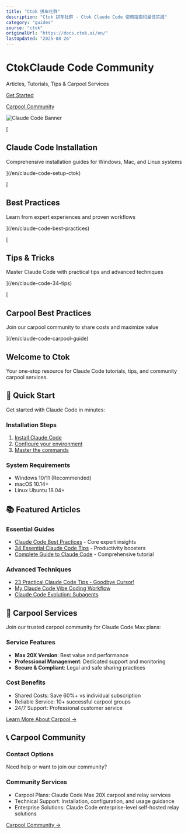 ```yaml
---
title: "Ctok 拼车社群"
description: "Ctok 拼车社群 - Ctok Claude Code 使用指南和最佳实践"
category: "guides"
source: "ctok"
originalUrl: "https://docs.ctok.ai/en/"
lastUpdated: "2025-08-26"
---
```


# CtokClaude Code Community

Articles, Tutorials, Tips & Carpool Services

[Get Started](/en/claude-code-setup-ctok)

[Carpool Community](/en/claude-code-group)

![Claude Code Banner](/images/claude-code-banner.png)

[

## Claude Code Installation

Comprehensive installation guides for Windows, Mac, and Linux systems

](/en/claude-code-setup-ctok)

[

## Best Practices

Learn from expert experiences and proven workflows

](/en/claude-code-best-practices)

[

## Tips & Tricks

Master Claude Code with practical tips and advanced techniques

](/en/claude-code-34-tips)

[

## Carpool Best Practices

Join our carpool community to share costs and maximize value

](/en/claude-code-carpool-guide)

## Welcome to Ctok [​](#welcome-to-ctok)

Your one-stop resource for Claude Code tutorials, tips, and community carpool services.

## 🚀 Quick Start [​](#🚀-quick-start)

Get started with Claude Code in minutes:

### Installation Steps [​](#installation-steps)

1.  [Install Claude Code](/en/claude-code-setup-ctok)
2.  [Configure your environment](/en/claude-code-windows-env-setup)
3.  [Master the commands](/en/claude-code-commands-guide)

### System Requirements [​](#system-requirements)

*   Windows 10/11 (Recommended)
*   macOS 10.14+
*   Linux Ubuntu 18.04+

## 📚 Featured Articles [​](#📚-featured-articles)

### Essential Guides [​](#essential-guides)

*   [Claude Code Best Practices](/en/claude-code-best-practices) - Core expert insights
*   [34 Essential Claude Code Tips](/en/claude-code-34-tips) - Productivity boosters
*   [Complete Guide to Claude Code](/en/claude-code-complete-guide) - Comprehensive tutorial

### Advanced Techniques [​](#advanced-techniques)

*   [23 Practical Claude Code Tips - Goodbye Cursor!](/en/claude-code-23-practical-tips-goodbye-cursor)
*   [My Claude Code Vibe Coding Workflow](/en/claude-code-vibe-coding-workflow)
*   [Claude Code Evolution: Subagents](/en/claude-code-subagents-evolution)

## 🚗 Carpool Services [​](#🚗-carpool-services)

Join our trusted carpool community for Claude Code Max plans:

### Service Features [​](#service-features)

*   **Max 20X Version**: Best value and performance
*   **Professional Management**: Dedicated support and monitoring
*   **Secure & Compliant**: Legal and safe sharing practices

### Cost Benefits [​](#cost-benefits)

*   Shared Costs: Save 60%+ vs individual subscription
*   Reliable Service: 10+ successful carpool groups
*   24/7 Support: Professional customer service

[Learn More About Carpool →](/en/claude-code-group)

## 📞 Carpool Community [​](#📞-carpool-community)

### Contact Options [​](#contact-options)

Need help or want to join our community?

### Community Services [​](#community-services)

*   Carpool Plans: Claude Code Max 20X carpool and relay services
*   Technical Support: Installation, configuration, and usage guidance
*   Enterprise Solutions: Claude Code enterprise-level self-hosted relay solutions

[Carpool Community →](/en/claude-code-group)